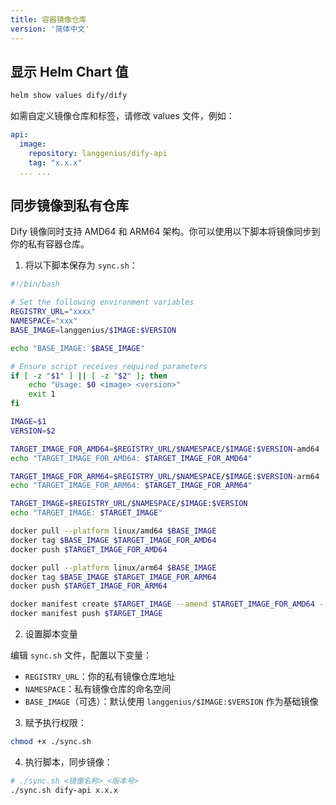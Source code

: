 ```yaml
---
title: 容器镜像仓库
version: '简体中文'
---
```


## 显示 Helm Chart 值

```bash
helm show values dify/dify
```

如需自定义镜像仓库和标签，请修改 values 文件，例如：

```yaml
api:
  image:
    repository: langgenius/dify-api
    tag: "x.x.x"
  ... ...
```

## 同步镜像到私有仓库

Dify 镜像同时支持 AMD64 和 ARM64 架构。你可以使用以下脚本将镜像同步到你的私有容器仓库。

1. 将以下脚本保存为 `sync.sh`：

```bash
#!/bin/bash

# Set the following environment variables
REGISTRY_URL="xxxx"
NAMESPACE="xxx"
BASE_IMAGE=langgenius/$IMAGE:$VERSION

echo "BASE_IMAGE: $BASE_IMAGE"

# Ensure script receives required parameters
if [ -z "$1" ] || [ -z "$2" ]; then
    echo "Usage: $0 <image> <version>"
    exit 1
fi

IMAGE=$1
VERSION=$2

TARGET_IMAGE_FOR_AMD64=$REGISTRY_URL/$NAMESPACE/$IMAGE:$VERSION-amd64
echo "TARGET_IMAGE_FOR_AMD64: $TARGET_IMAGE_FOR_AMD64"

TARGET_IMAGE_FOR_ARM64=$REGISTRY_URL/$NAMESPACE/$IMAGE:$VERSION-arm64
echo "TARGET_IMAGE_FOR_ARM64: $TARGET_IMAGE_FOR_ARM64"

TARGET_IMAGE=$REGISTRY_URL/$NAMESPACE/$IMAGE:$VERSION
echo "TARGET_IMAGE: $TARGET_IMAGE"

docker pull --platform linux/amd64 $BASE_IMAGE
docker tag $BASE_IMAGE $TARGET_IMAGE_FOR_AMD64
docker push $TARGET_IMAGE_FOR_AMD64

docker pull --platform linux/arm64 $BASE_IMAGE
docker tag $BASE_IMAGE $TARGET_IMAGE_FOR_ARM64
docker push $TARGET_IMAGE_FOR_ARM64

docker manifest create $TARGET_IMAGE --amend $TARGET_IMAGE_FOR_AMD64 --amend $TARGET_IMAGE_FOR_ARM64
docker manifest push $TARGET_IMAGE
```

2. 设置脚本变量

编辑 `sync.sh` 文件，配置以下变量：

* `REGISTRY_URL`：你的私有镜像仓库地址
* `NAMESPACE`：私有镜像仓库的命名空间
* `BASE_IMAGE`（可选）：默认使用 `langgenius/$IMAGE:$VERSION` 作为基础镜像

3. 赋予执行权限：

```bash
chmod +x ./sync.sh
```

4. 执行脚本，同步镜像：

```bash
# ./sync.sh <镜像名称> <版本号>
./sync.sh dify-api x.x.x
```
